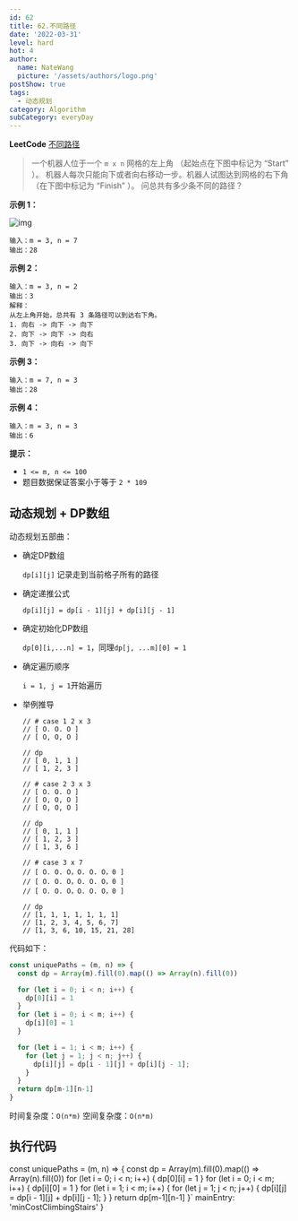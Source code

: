 ```yaml
---
id: 62
title: 62.不同路径
date: '2022-03-31'
level: hard
hot: 4
author:
  name: NateWang
  picture: '/assets/authors/logo.png'
postShow: true
tags:
  - 动态规划
category: Algorithm
subCategory: everyDay
---
```



**LeetCode** [不同路径](https://leetcode-cn.com/problems/unique-paths/description/)

> 一个机器人位于一个 `m x n` 网格的左上角 （起始点在下图中标记为 “Start” ）。
> 机器人每次只能向下或者向右移动一步。机器人试图达到网格的右下角（在下图中标记为 “Finish” ）。
> 问总共有多少条不同的路径？

**示例 1：**

![img](https://assets.leetcode.com/uploads/2018/10/22/robot_maze.png)

```
输入：m = 3, n = 7
输出：28
```

**示例 2：**

```
输入：m = 3, n = 2
输出：3
解释：
从左上角开始，总共有 3 条路径可以到达右下角。
1. 向右 -> 向下 -> 向下
2. 向下 -> 向下 -> 向右
3. 向下 -> 向右 -> 向下
```

**示例 3：**

```
输入：m = 7, n = 3
输出：28
```

**示例 4：**

```
输入：m = 3, n = 3
输出：6
```

**提示：**

- `1 <= m, n <= 100`
- 题目数据保证答案小于等于 `2 * 109`

## 动态规划 + DP数组

动态规划五部曲：

- 确定DP数组

  `dp[i][j]` 记录走到当前格子所有的路径

- 确定递推公式

  `dp[i][j] = dp[i - 1][j] + dp[i][j - 1] `

- 确定初始化DP数组

  `dp[0][i,...n] = 1`，同理`dp[j, ...m][0] = 1`

- 确定遍历顺序

  `i = 1, j = 1`开始遍历

- 举例推导

  ```
  // # case 1 2 x 3
  // [ O. O. O ]
  // [ O, O, O ]
  
  // dp
  // [ 0, 1, 1 ]
  // [ 1, 2, 3 ]
  
  // # case 2 3 x 3
  // [ O. O. O ]
  // [ O, O, O ]
  // [ O, O, O ]
  
  // dp
  // [ 0, 1, 1 ]
  // [ 1, 2, 3 ]
  // [ 1, 3, 6 ]
  
  // # case 3 x 7 
  // [ O. O. O，O. O. O，0 ]
  // [ O. O. O，O. O. O，0 ]
  // [ O. O. O，O. O. O，0 ]
  
  // dp
  // [1, 1, 1, 1, 1, 1, 1]
  // [1, 2, 3, 4, 5, 6, 7]
  // [1, 3, 6, 10, 15, 21, 28]
  ```

代码如下：

```javascript
const uniquePaths = (m, n) => {
  const dp = Array(m).fill(0).map(() => Array(n).fill(0))

  for (let i = 0; i < n; i++) {
    dp[0][i] = 1
  }
  for (let i = 0; i < m; i++) {
    dp[i][0] = 1
  }

  for (let i = 1; i < m; i++) {
    for (let j = 1; j < n; j++) {
      dp[i][j] = dp[i - 1][j] + dp[i][j - 1];
    }
  }
  return dp[m-1][n-1]
}
```

时间复杂度：`O(n*m)`
空间复杂度：`O(n*m)`


## 执行代码

const uniquePaths = (m, n) => {
  const dp = Array(m).fill(0).map(() => Array(n).fill(0))
  for (let i = 0; i < n; i++) {
    dp[0][i] = 1
  }
  for (let i = 0; i < m; i++) {
    dp[i][0] = 1
  }
  for (let i = 1; i < m; i++) {
    for (let j = 1; j < n; j++) {
      dp[i][j] = dp[i - 1][j] + dp[i][j - 1];
    }
  }
  return dp[m-1][n-1]
}`
  mainEntry: 'minCostClimbingStairs'
}

<PlayGround js={js} mode='algo' options={options}/> 

